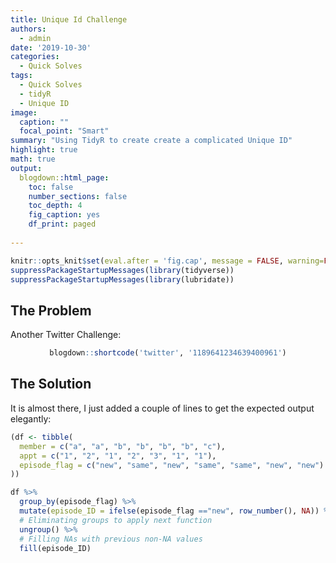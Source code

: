 ```yaml
---
title: Unique Id Challenge
authors: 
  - admin
date: '2019-10-30'
categories:
  - Quick Solves
tags:
  - Quick Solves
  - tidyR
  - Unique ID
image:
  caption: ""
  focal_point: "Smart"
summary: "Using TidyR to create create a complicated Unique ID"
highlight: true
math: true
output:
  blogdown::html_page:
    toc: false
    number_sections: false
    toc_depth: 4
    fig_caption: yes
    df_print: paged
    
---
```


```r
knitr::opts_knit$set(eval.after = 'fig.cap', message = FALSE, warning=FALSE)
suppressPackageStartupMessages(library(tidyverse))
suppressPackageStartupMessages(library(lubridate))
```

## The Problem
 
Another Twitter Challenge:

<center>
```r
blogdown::shortcode('twitter', '1189641234639400961')
```
</center>

## The Solution 

It is almost there, I just added a couple of lines to get the expected output elegantly:

```r
(df <- tibble(
  member = c("a", "a", "b", "b", "b", "b", "c"),
  appt = c("1", "2", "1", "2", "3", "1", "1"),
  episode_flag = c("new", "same", "new", "same", "same", "new", "new")
))

```

```r
df %>%
  group_by(episode_flag) %>%
  mutate(episode_ID = ifelse(episode_flag =="new", row_number(), NA)) %>%
  # Eliminating groups to apply next function
  ungroup() %>%
  # Filling NAs with previous non-NA values
  fill(episode_ID)
```

